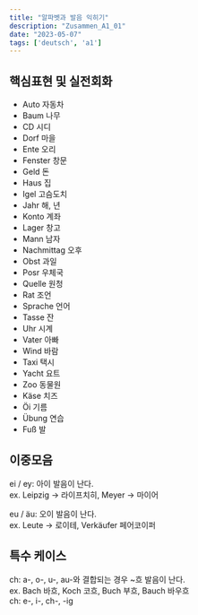 ```yaml
---
title: "알파벳과 발음 익히기"
description: "Zusammen_A1_01"
date: "2023-05-07"
tags: ['deutsch', 'a1']
---
```

## 핵심표현 및 실전회화
- Auto 자동차
- Baum 나무
- CD 시디
- Dorf 마을
- Ente 오리
- Fenster 창문
- Geld 돈
- Haus 집
- Igel 고슴도치
- Jahr 해, 년
- Konto 계좌
- Lager 창고
- Mann 남자
- Nachmittag 오후
- Obst 과일
- Posr 우체국
- Quelle 원청
- Rat 조언
- Sprache 언어
- Tasse 잔
- Uhr 시계
- Vater 아빠
- Wind 바람
- Taxi 택시
- Yacht 요트
- Zoo 동물원
- Käse 치즈
- Öi 기름
- Übung 연습
- Fuß 발

## 이중모음 
ei / ey: 아이 발음이 난다.   
ex. Leipzig -> 라이프치히, Meyer -> 마이어  

eu / äu: 오이 발음이 난다.  
ex. Leute -> 로이테, Verkäufer 페어코이퍼

## 특수 케이스
ch: a-, o-, u-, au-와 결합되는 경우 ~흐 발음이 난다.  
ex. Bach 바흐, Koch 코흐, Buch 부흐, Bauch 바우흐  
ch: e-, i-, ch-, -ig